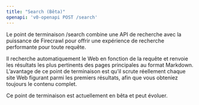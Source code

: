 ```yaml
---
title: "Search (Bêta)"
openapi: 'v0-openapi POST /search'
---
```


Le point de terminaison /search combine une API de recherche avec la puissance de Firecrawl pour offrir une expérience de recherche performante pour toute requête.

Il recherche automatiquement le Web en fonction de la requête et renvoie les résultats les plus pertinents des pages principales au format Markdown. L’avantage de ce point de terminaison est qu’il scrute réellement chaque site Web figurant parmi les premiers résultats, afin que vous obteniez toujours le contenu complet.

Ce point de terminaison est actuellement en bêta et peut évoluer. 